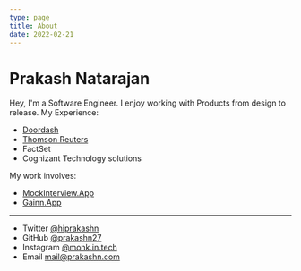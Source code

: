 ```yaml
---
type: page
title: About
date: 2022-02-21
---
```


# Prakash Natarajan

Hey, I'm a Software Engineer. I enjoy working with Products from design to release.
My Experience:
- [Doordash](https://doordash.com)
- [Thomson Reuters](https://thomsonreuters.com)
- FactSet
- Cognizant Technology solutions

My work involves:
- [MockInterview.App](https://mockinterview.app)
- [Gainn.App](https://gainn.app)

---

- Twitter [@hiprakashn](https://twitter.com/hiprakashn)
- GitHub [@prakashn27](https://github.com/prakashn27)
- Instagram [@monk.in.tech](https://instagram.com/monk.in.tech)
- Email mail@prakashn.com
